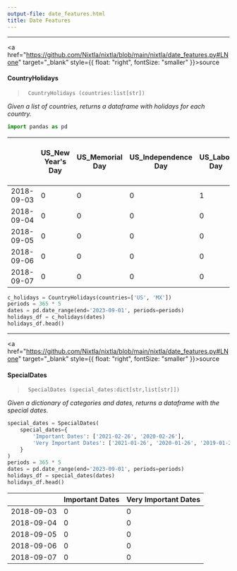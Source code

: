 ```yaml
---
output-file: date_features.html
title: Date Features
---
```



------------------------------------------------------------------------

<a
href="https://github.com/Nixtla/nixtla/blob/main/nixtla/date_features.py#LNone"
target="_blank" style={{ float: "right", fontSize: "smaller" }}>source</a>

#### CountryHolidays

> ``` text
>  CountryHolidays (countries:list[str])
> ```

*Given a list of countries, returns a dataframe with holidays for each
country.*

```python
import pandas as pd
```

|  | US_New Year's Day | US_Memorial Day | US_Independence Day | US_Labor Day | US_Veterans Day | US_Veterans Day (observed) | US_Thanksgiving | US_Christmas Day | US_Martin Luther King Jr. Day | US_Washington's Birthday | ... | US_Juneteenth National Independence Day (observed) | US_Christmas Day (observed) | MX_Año Nuevo | MX_Día de la Constitución | MX_Natalicio de Benito Juárez | MX_Día del Trabajo | MX_Día de la Independencia | MX_Día de la Revolución | MX_Transmisión del Poder Ejecutivo Federal | MX_Navidad |
|----|----|----|----|----|----|----|----|----|----|----|----|----|----|----|----|----|----|----|----|----|----|
| 2018-09-03 | 0 | 0 | 0 | 1 | 0 | 0 | 0 | 0 | 0 | 0 | ... | 0 | 0 | 0 | 0 | 0 | 0 | 0 | 0 | 0 | 0 |
| 2018-09-04 | 0 | 0 | 0 | 0 | 0 | 0 | 0 | 0 | 0 | 0 | ... | 0 | 0 | 0 | 0 | 0 | 0 | 0 | 0 | 0 | 0 |
| 2018-09-05 | 0 | 0 | 0 | 0 | 0 | 0 | 0 | 0 | 0 | 0 | ... | 0 | 0 | 0 | 0 | 0 | 0 | 0 | 0 | 0 | 0 |
| 2018-09-06 | 0 | 0 | 0 | 0 | 0 | 0 | 0 | 0 | 0 | 0 | ... | 0 | 0 | 0 | 0 | 0 | 0 | 0 | 0 | 0 | 0 |
| 2018-09-07 | 0 | 0 | 0 | 0 | 0 | 0 | 0 | 0 | 0 | 0 | ... | 0 | 0 | 0 | 0 | 0 | 0 | 0 | 0 | 0 | 0 |

```python
c_holidays = CountryHolidays(countries=['US', 'MX'])
periods = 365 * 5
dates = pd.date_range(end='2023-09-01', periods=periods)
holidays_df = c_holidays(dates)
holidays_df.head()
```

------------------------------------------------------------------------

<a
href="https://github.com/Nixtla/nixtla/blob/main/nixtla/date_features.py#LNone"
target="_blank" style={{ float: "right", fontSize: "smaller" }}>source</a>

#### SpecialDates

> ``` text
>  SpecialDates (special_dates:dict[str,list[str]])
> ```

*Given a dictionary of categories and dates, returns a dataframe with
the special dates.*

```python
special_dates = SpecialDates(
    special_dates={
        'Important Dates': ['2021-02-26', '2020-02-26'],
        'Very Important Dates': ['2021-01-26', '2020-01-26', '2019-01-26']
    }
)
periods = 365 * 5
dates = pd.date_range(end='2023-09-01', periods=periods)
holidays_df = special_dates(dates)
holidays_df.head()
```

|            | Important Dates | Very Important Dates |
|------------|-----------------|----------------------|
| 2018-09-03 | 0               | 0                    |
| 2018-09-04 | 0               | 0                    |
| 2018-09-05 | 0               | 0                    |
| 2018-09-06 | 0               | 0                    |
| 2018-09-07 | 0               | 0                    |

